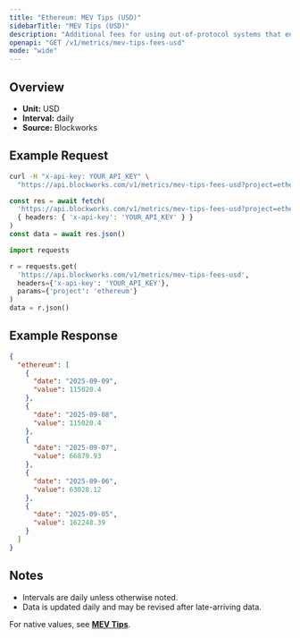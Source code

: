```yaml
---
title: "Ethereum: MEV Tips (USD)"
sidebarTitle: "MEV Tips (USD)"
description: "Additional fees for using out-of-protocol systems that enables users to send transactions, or a bundle of transactions, to block builders for faster transaction execution, MEV capture, or MEV protection."
openapi: "GET /v1/metrics/mev-tips-fees-usd"
mode: "wide"
---
```


## Overview

- **Unit:** USD
- **Interval:** daily
- **Source:** Blockworks

## Example Request

<CodeGroup>

```bash cURL
curl -H "x-api-key: YOUR_API_KEY" \
  "https://api.blockworks.com/v1/metrics/mev-tips-fees-usd?project=ethereum"
```

```typescript TypeScript
const res = await fetch(
  'https://api.blockworks.com/v1/metrics/mev-tips-fees-usd?project=ethereum',
  { headers: { 'x-api-key': 'YOUR_API_KEY' } }
)
const data = await res.json()
```

```python Python
import requests

r = requests.get(
  'https://api.blockworks.com/v1/metrics/mev-tips-fees-usd',
  headers={'x-api-key': 'YOUR_API_KEY'},
  params={'project': 'ethereum'}
)
data = r.json()
```

</CodeGroup>

## Example Response

```json
{
  "ethereum": [
    {
      "date": "2025-09-09",
      "value": 115020.4
    },
    {
      "date": "2025-09-08",
      "value": 115020.4
    },
    {
      "date": "2025-09-07",
      "value": 66879.93
    },
    {
      "date": "2025-09-06",
      "value": 63028.12
    },
    {
      "date": "2025-09-05",
      "value": 162248.39
    }
  ]
}
```

## Notes
- Intervals are daily unless otherwise noted.
- Data is updated daily and may be revised after late-arriving data.

<Note>For native values, see **[MEV Tips](./mev-tips-fees)**.</Note>